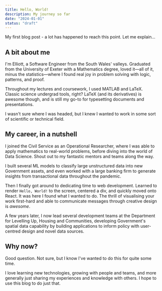 ```yaml
---
title: Hello, World!
description: My journey so far
date: "2024-01-01"
status: "draft"
---
```


My first blog post - a lot has happened to reach this point. Let me explain...

## A bit about me

I'm Elliott, a Software Engineer from the South Wales' valleys. Graduated from the University of Exeter with a Mathematics degree, loved it&mdash;all of it, minus the statistics&mdash;where I found real joy in problem solving with logic, patterns, and proof.

Throughout my lectures and coursework, I used MATLAB and LaTeX. Classic science undergrad tools, right? LaTeX (and its derivatives) is awesome though, and is still my go-to for typesetting documents and presentations.

I wasn't sure where I was headed, but I knew I wanted to work in some sort of scientific or technical field.

## My career, in a nutshell

I joined the Civil Service as an Operational Researcher, where I was able to apply mathematics to real-world problems, before diving into the world of Data Science. Shout out to my fantastic mentors and teams along the way.

I built several ML models to classify large unstructured data into new Government assets, and even worked with a large banking firm to generate insights from transactional data throughout the pandemic.

Then I finally got around to dedicating time to web development. Learned to render `Hello, World!` to the screen, centered a div, and quickly moved onto React. It was here I found what I wanted to do. The thrill of visualising your work first-hard and able to communicate messages through creative design is <em>awesome</em>.

A few years later, I now lead several development teams at the Department for Levelling Up, Housing and Communities, developing Government's spatial data capability by building applications to inform policy with user-centred design and novel data sources.

## Why now?

Good question. Not sure, but I know I've wanted to do this for quite some time.

I love learning new technologies, growing with people and teams, and more generally just sharing my experiences and knowledge with others. I hope to use this blog to do just that.
